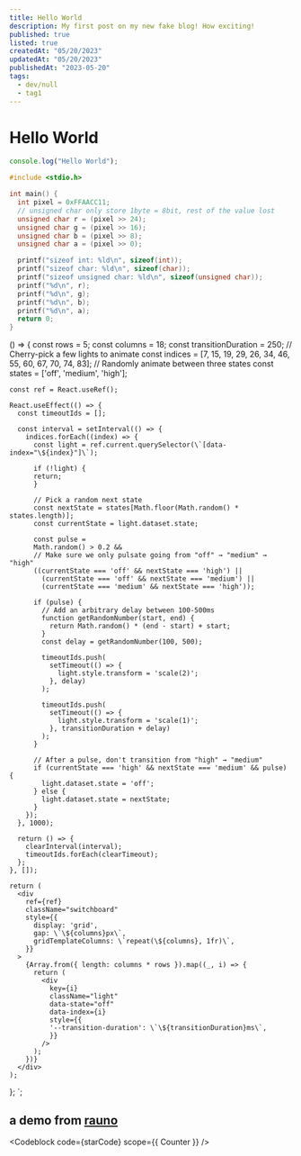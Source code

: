 ```yaml
---
title: Hello World
description: My first post on my new fake blog! How exciting!
published: true
listed: true
createdAt: "05/20/2023"
updatedAt: "05/20/2023"
publishedAt: "2023-05-20"
tags:
  - dev/null
  - tag1
---
```



# Hello World

<Counter />

```ts filename="app/page.tsx" switcher
console.log("Hello World");
```

```c
#include <stdio.h>

int main() {
  int pixel = 0xFFAACC11;
  // unsigned char only store 1byte = 8bit, rest of the value lost
  unsigned char r = (pixel >> 24);
  unsigned char g = (pixel >> 16);
  unsigned char b = (pixel >> 8);
  unsigned char a = (pixel >> 0);

  printf("sizeof int: %ld\n", sizeof(int));
  printf("sizeof char: %ld\n", sizeof(char));
  printf("sizeof unsigned char: %ld\n", sizeof(unsigned char));
  printf("%d\n", r);
  printf("%d\n", g);
  printf("%d\n", b);
  printf("%d\n", a);
  return 0;
}
```
() => {
const rows = 5;
const columns = 18;
const transitionDuration = 250;
// Cherry-pick a few lights to animate
const indices = [7, 15, 19, 29, 26, 34, 46, 55, 60, 67, 70, 74, 83];
// Randomly animate between three states
const states = ['off', 'medium', 'high'];

    const ref = React.useRef();

    React.useEffect(() => {
      const timeoutIds = [];

      const interval = setInterval(() => {
        indices.forEach((index) => {
          const light = ref.current.querySelector(\`[data-index="\${index}"]\`);

          if (!light) {
          return;
          }

          // Pick a random next state
          const nextState = states[Math.floor(Math.random() * states.length)];
          const currentState = light.dataset.state;

          const pulse =
          Math.random() > 0.2 &&
          // Make sure we only pulsate going from "off" → "medium" → "high"
          ((currentState === 'off' && nextState === 'high') ||
            (currentState === 'off' && nextState === 'medium') ||
            (currentState === 'medium' && nextState === 'high'));

          if (pulse) {
            // Add an arbitrary delay between 100-500ms
            function getRandomNumber(start, end) {
              return Math.random() * (end - start) + start;
            }
            const delay = getRandomNumber(100, 500);

            timeoutIds.push(
              setTimeout(() => {
                light.style.transform = 'scale(2)';
              }, delay)
            );

            timeoutIds.push(
              setTimeout(() => {
                light.style.transform = 'scale(1)';
              }, transitionDuration + delay)
            );
          }

          // After a pulse, don't transition from "high" → "medium"
          if (currentState === 'high' && nextState === 'medium' && pulse) {
            light.dataset.state = 'off';
          } else {
            light.dataset.state = nextState;
          }
        });
      }, 1000);

      return () => {
        clearInterval(interval);
        timeoutIds.forEach(clearTimeout);
      };
    }, []);

    return (
      <div
        ref={ref}
        className="switchboard"
        style={{
          display: 'grid',
          gap: \`\${columns}px\`,
          gridTemplateColumns: \`repeat(\${columns}, 1fr)\`,
        }}
      >
        {Array.from({ length: columns * rows }).map((_, i) => {
          return (
            <div
              key={i}
              className="light"
              data-state="off"
              data-index={i}
              style={{
              '--transition-duration': \`\${transitionDuration}ms\`,
              }}
            />
          );
        })}
      </div>
    );
};
`;

## a demo from [rauno](https://rauno.me/craft/nextjs)

<Codeblock code={starCode} scope={{ Counter }} />
